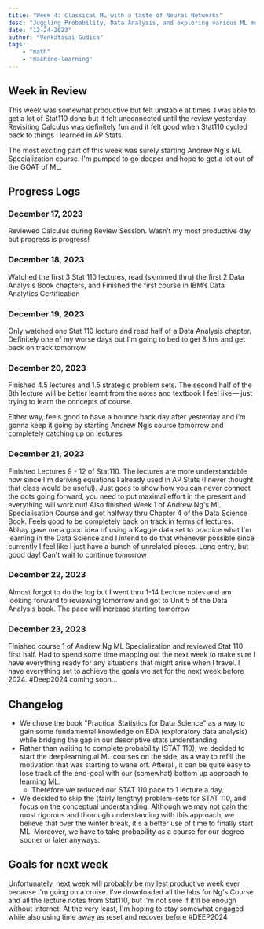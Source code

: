 ```yaml
---
title: "Week 4: Classical ML with a taste of Neural Networks"
desc: "Juggling Probability, Data Analysis, and exploring various ML models."
date: "12-24-2023"
author: "Venkatasai Gudisa"
tags:
    - "math"
    - "machine-learning"
---
```


## Week in Review

This week was somewhat productive but felt unstable at times. I was able to get a lot of Stat110 done
but it felt unconnected until the review yesterday. Revisiting Calculus was definitely fun and it felt good
when Stat110 cycled back to things I learned in AP Stats.

The most exciting part of this week was surely starting Andrew Ng's ML Specialization course. I'm pumped to go deeper
and hope to get a lot out of the GOAT of ML.

## Progress Logs
### December 17, 2023
Reviewed Calculus during Review Session. Wasn’t my most productive day but progress is progress!
### December 18, 2023
Watched the first 3 Stat 110 lectures, read (skimmed thru) the first 2 Data Analysis Book chapters, 
and Finished the first course in IBM’s Data Analytics Certification
### December 19, 2023
Only watched one Stat 110 lecture and read half of a Data Analysis chapter. 
Definitely one of my worse days but I'm going to bed to get 8 hrs and get back on track tomorrow
### December 20, 2023
Finished 4.5 lectures and 1.5 strategic problem sets. 
The second half of the 8th lecture will be better learnt from the notes and textbook I feel like— 
just trying to learn the concepts of course. 

Either way, feels good to have a bounce back day after yesterday and I’m gonna keep it going by 
starting Andrew Ng’s course tomorrow and completely catching up on lectures
### December 21, 2023
Finished Lectures 9 - 12 of Stat110. The lectures are more understandable now since 
I'm deriving equations I already used in AP Stats (I never thought that class would be useful). 
Just goes to show how you can never connect the dots going forward, 
you need to put maximal effort in the present and everything will work out! 
Also finished Week 1 of Andrew Ng's ML Specialisation Course and got halfway thru Chapter 4 of the Data Science Book. 
Feels good to be completely back on track in terms of lectures. Abhay gave me a good idea of using a 
Kaggle data set to practice what I'm learning in the Data Science and I intend to do that whenever possible since currently 
I feel like I just have a bunch of unrelated pieces. Long entry, but good day! Can't wait to continue tomorrow
### December 22, 2023
Almost forgot to do the log but I went thru 1-14 Lecture notes and am looking forward to reviewing 
tomorrow and got to Unit 5 of the Data Analysis book. The pace will increase starting tomorrow
### December 23, 2023
FInished course 1 of Andrew Ng ML Specialization and reviewed Stat 110 first half. 
Had to spend some time mapping out the next week to make sure I have everything ready for any situations that might arise when I travel. 
I have everything set to achieve the goals we set for the next week before 2024. #Deep2024 coming soon...

## Changelog
- We chose the book "Practical Statistics for Data Science" as a way to gain some fundamental knowledge on EDA (exploratory data analysis) while bridging the gap in our descriptive stats understanding.
- Rather than waiting to complete probability (STAT 110), we decided to start the deeplearning.ai ML courses on the side, as a way to refill the motivation that was starting to wane off. Afterall, it can be quite easy to lose track of the end-goal with our (somewhat) bottom up approach to learning ML.
	- Therefore we reduced our STAT 110 pace to 1 lecture a day.
- We decided to skip the (fairly lengthy) problem-sets for STAT 110, and focus on the conceptual understanding. Although we may not gain the most rigorous and thorough understanding with this approach, we believe that over the winter break, it's a better use of time to finally start ML. Moreover, we have to take probability as a course for our degree sooner or later anyways.

## Goals for next week
Unfortunately, next week will probably be my lest productive week ever because I'm going on a cruise. 
I've downloaded all the labs for Ng's Course and all the lecture notes from Stat110, but I'm not sure if it'll be enough without internet.
At the very least, I'm hoping to stay somewhat engaged while also using time away as reset and recover before #DEEP2024
